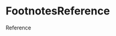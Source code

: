 
<Meta title="Objects/Footnotes" component={FootnotesReference} />

# FootnotesReference

<Preview>
  <Story name="default">
    <div>
      <p>
        Reference
        <FootnotesReference
          id={text("id", "id-1", "Reference")}
          prefix={text("prefix", "", "Reference")}
          text={text("text", "1", "Reference")}
        />
      </p>
      <FootnotesNotes
        notes={[
          {
            id: text("id", "id-1", "Notes"),
            prefix: text("prefix", "", "Notes"),
            text: text("text", "Note", "Notes"),
            url: text("url", "#", "Notes"),
          },
        ]}
      />
    </div>
  </Story>
</Preview>
